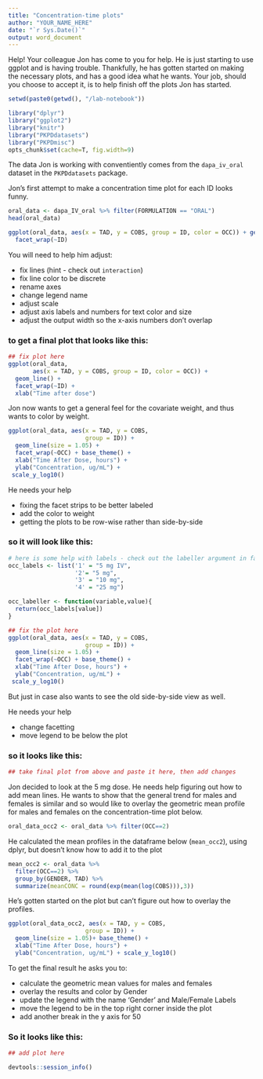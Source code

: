 ```yaml
---
title: "Concentration-time plots"
author: "YOUR_NAME_HERE"
date: "`r Sys.Date()`"
output: word_document
---
```


Help! Your colleague Jon has come to you for help. He is just starting to use ggplot and is having trouble. Thankfully, he has gotten started on making the necessary plots, and has a good idea what he wants. Your job, should you choose to accept it, is to help finish off the plots Jon has started. 


```r
setwd(paste0(getwd(), "/lab-notebook"))
```

```r
library("dplyr")
library("ggplot2")
library("knitr")
library("PKPDdatasets")
library("PKPDmisc")
opts_chunk$set(cache=T, fig.width=9)
```

The data Jon is working with conventiently comes from the `dapa_iv_oral` dataset in the `PKPDdatasets` package.

Jon's first attempt to make a concentration time plot for each ID looks funny. 

```r
oral_data <- dapa_IV_oral %>% filter(FORMULATION == "ORAL")
head(oral_data)
```

```r
ggplot(oral_data, aes(x = TAD, y = COBS, group = ID, color = OCC)) + geom_line() + 
  facet_wrap(~ID)
```

You will need to help him adjust:

* fix lines (hint - check out `interaction`)
* fix line color to be discrete
* rename axes
* change legend name
* adjust scale
* adjust axis labels and numbers for text color and size
* adjust the output width so the x-axis numbers don't overlap

### to get a final plot that looks like this:

```r
## fix plot here
ggplot(oral_data, 
       aes(x = TAD, y = COBS, group = ID, color = OCC)) + 
  geom_line() + 
  facet_wrap(~ID) + 
  xlab("Time after dose")
```



Jon now wants to get a general feel for the covariate weight, and thus wants to color by weight.

```r
ggplot(oral_data, aes(x = TAD, y = COBS, 
                      group = ID)) + 
  geom_line(size = 1.05) + 
  facet_wrap(~OCC) + base_theme() +
  xlab("Time After Dose, hours") +
  ylab("Concentration, ug/mL") +
 scale_y_log10()
```

He needs your help

* fixing the facet strips to be better labeled
* add the color to weight
* getting the plots to be row-wise rather than side-by-side

### so it will look like this:

```r
# here is some help with labels - check out the labeller argument in facet_grid
occ_labels <- list('1' = "5 mg IV", 
                   '2'= "5 mg",
                   '3' = "10 mg",
                   '4' = "25 mg")

occ_labeller <- function(variable,value){
  return(occ_labels[value])
}

## fix the plot here
ggplot(oral_data, aes(x = TAD, y = COBS, 
                      group = ID)) + 
  geom_line(size = 1.05) + 
  facet_wrap(~OCC) + base_theme() +
  xlab("Time After Dose, hours") +
  ylab("Concentration, ug/mL") +
 scale_y_log10()
```


But just in case also wants to see the old side-by-side view as well. 

He needs your help

* change facetting
* move legend to be below the plot

### so it looks like this:

```r
## take final plot from above and paste it here, then add changes
```


Jon decided to look at the 5 mg dose. He needs help figuring out how to add mean lines. He wants to show that the general trend for males and females is similar and so would like to overlay the geometric mean profile for males and females on the concentration-time plot below.

```r
oral_data_occ2 <- oral_data %>% filter(OCC==2)

```

He calculated the mean profiles in the dataframe below (`mean_occ2`), using dplyr, but doesn't know how to add it to the plot

```r
mean_occ2 <- oral_data %>% 
  filter(OCC==2) %>%
  group_by(GENDER, TAD) %>% 
  summarize(meanCONC = round(exp(mean(log(COBS))),3))
```

He's gotten started on the plot but can't figure out how to overlay the profiles.

```r
ggplot(oral_data_occ2, aes(x = TAD, y = COBS, 
                      group = ID)) + 
  geom_line(size = 1.05)+ base_theme() +
  xlab("Time After Dose, hours") +
  ylab("Concentration, ug/mL") + scale_y_log10()
```

To get the final result he asks you to:

* calculate the geometric mean values for males and females
* overlay the results and color by Gender
* update the legend with the name 'Gender' and Male/Female Labels
* move the legend to be in the top right corner inside the plot
* add another break in the y axis for 50

### So it looks like this:

```r
## add plot here
```



```r
devtools::session_info()
```

